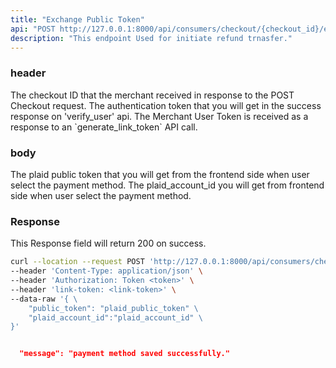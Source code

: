 ```yaml
---
title: "Exchange Public Token"
api: "POST http://127.0.0.1:8000/api/consumers/checkout/{checkout_id}/exchange_public_token/"
description: "This endpoint Used for initiate refund trnasfer."
---
```


### header
<ParamField path="checkout_id" type="string">
  The checkout ID that the merchant received in response to the POST Checkout request.
</ParamField>

<ParamField header="Authorization" type="string">
  The authentication token that you will get in the success response on 'verify_user' api.
</ParamField>

<ParamField header="link-token" type="string">
  The Merchant User Token is received as a response to an `generate_link_token` API call.
</ParamField>

### body
<ParamField body="public_token" type="string">
  The plaid public token that you will get from the frontend side when user select the payment method.
</ParamField>

<ParamField body="plaid_account_id" type="string">
  The plaid_account_id you will get from frontend side when user select the payment method.
</ParamField>

### Response

<ResponseField name="success" type="number">
  This Response field will return 200 on success.
</ResponseField>

<RequestExample>

```bash Example Request
curl --location --request POST 'http://127.0.0.1:8000/api/consumers/checkout/{checkout_id}/exchange_public_token/' \
--header 'Content-Type: application/json' \
--header 'Authorization: Token <token>' \
--header 'link-token: <link-token>' \
--data-raw '{ \
    "public_token": "plaid_public_token" \
    "plaid_account_id":"plaid_account_id" \
}' 
```

</RequestExample>

<ResponseExample>

```json Response

  "message": "payment method saved successfully."
  
```

</ResponseExample>
